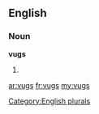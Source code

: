==English==

===Noun===
'''vugs'''

# {{plural of|[[vug]]}}

[[Category:English plurals]]

[[ar:vugs]]
[[fr:vugs]]
[[my:vugs]]